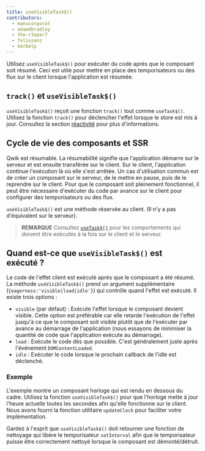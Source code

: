 ```yaml
---
title: useVisibleTask$()
contributors:
  - manucorporat
  - adamdbradley
  - the-r3aper7
  - felixsanz
  - kerbelp
---
```


Utilisez `useVisibleTask$()` pour exécuter du code après que le composant soit résumé. Ceci est utile pour mettre en place des temporisateurs ou des flux sur le client lorsque l'application est résumée.

## `track()` et `useVisibleTask$()`

`useVisibleTask$()` reçoit une fonction `track()` tout comme `useTask$()`. Utilisez la fonction `track()` pour déclencher l'effet lorsque le store est mis à jour. Consultez la section [réactivité](../../../tutorial/reactivity/explicit/index.mdx) pour plus d'informations.

## Cycle de vie des composants et SSR

Qwik est résumable. La résumabilité signifie que l'application démarre sur le serveur et est ensuite transférée sur le client. Sur le client, l'application continue l'exécution là où elle s'est arrêtée. Un cas d'utilisation commun est de créer un composant sur le serveur, de le mettre en pause, puis de le reprendre sur le client. Pour que le composant soit pleinement fonctionnel, il peut être nécessaire d'exécuter du code par avance sur le client pour configurer des temporisateurs ou des flux.

`useVisibleTask$()` est une méthode réservée au client. (Il n'y a pas d'équivalent sur le serveur).

> **REMARQUE** Consultez [`useTask$()`](/docs/(qwik)/components/lifecycle/index.mdx#usetask) pour les comportements qui doivent être exécutés à la fois sur le client et le serveur.

## Quand est-ce que `useVisibleTask$()` est exécuté ?

Le code de l'effet client est exécuté après que le composant a été résumé. La méthode `useVisibleTask$()` prend un argument supplémentaire (`{eagerness:'visible|load|idle'}`) qui contrôle quand l'effet est exécuté. Il existe trois options :

- `visible` (par défaut) : Exécute l'effet lorsque le composant devient visible. Cette option est préférable car elle retarde l'exécution de l'effet jusqu'à ce que le composant soit visible plutôt que de l'exécuter par avance au démarrage de l'application (nous essayons de minimiser la quantité de code que l'application exécute au démarrage).
- `load` : Exécute le code dès que possible. C'est généralement juste après l'événement `DOMContentLoaded`.
- `idle` : Exécuter le code lorsque le prochain callback de l'idle est déclenché.

### Exemple

L'exemple montre un composant horloge qui est rendu en dessous du cadre. Utilisez la fonction `useVisibleTask$()` pour que l'horloge mette à jour l'heure actuelle toutes les secondes afin qu'elle fonctionne sur le client. Nous avons fourni la fonction utilitaire `updateClock` pour faciliter votre implémentation.

Gardez à l'esprit que `useVisibleTask$()` doit retourner une fonction de nettoyage qui libère le temporisateur `setInterval` afin que le temporisateur puisse être correctement nettoyé lorsque le composant est démonté/détruit.
